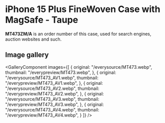 
# iPhone 15 Plus FineWoven Case with MagSafe - Taupe

<Callout type='info' emoji='👉🏻'>**MT473ZM/A** is an order number of this case, used for search engines, auction websites and such.</Callout>

## Image gallery

<GalleryComponent
    images={[
      {
        original: "/everysource/MT473.webp",
        thumbnail: "/everypreview/MT473.webp",
      },
      {
        original: "/everysource/MT473_AV1.webp",
        thumbnail: "/everypreview/MT473_AV1.webp",
      },
      {
        original: "/everysource/MT473_AV2.webp",
        thumbnail: "/everypreview/MT473_AV2.webp",
      },
      {
        original: "/everysource/MT473_AV3.webp",
        thumbnail: "/everypreview/MT473_AV3.webp",
      },
      {
        original: "/everysource/MT473_AV4.webp",
        thumbnail: "/everypreview/MT473_AV4.webp",
      }
    ]}
  />
